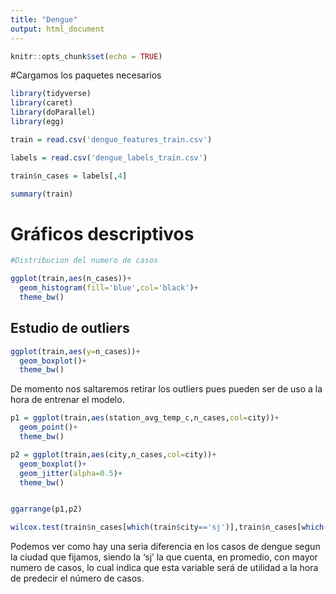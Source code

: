---
title: "Dengue"
output: html_document
---

```{r setup, include=FALSE}
knitr::opts_chunk$set(echo = TRUE)
```

#Cargamos los paquetes necesarios

```{r}
library(tidyverse)
library(caret)
library(doParallel)
library(egg)
```


```{r}
train = read.csv('dengue_features_train.csv')

labels = read.csv('dengue_labels_train.csv')

train$n_cases = labels[,4]
```

```{r}
summary(train)
```

# Gráficos descriptivos

```{r}
#Distribucion del numero de casos

ggplot(train,aes(n_cases))+
  geom_histogram(fill='blue',col='black')+
  theme_bw()


```

## Estudio de outliers 

```{r}
ggplot(train,aes(y=n_cases))+
  geom_boxplot()+
  theme_bw()
```

De momento nos saltaremos retirar los outliers pues pueden ser de uso a la hora de entrenar el modelo.


```{r}
p1 = ggplot(train,aes(station_avg_temp_c,n_cases,col=city))+
  geom_point()+
  theme_bw()

p2 = ggplot(train,aes(city,n_cases,col=city))+
  geom_boxplot()+
  geom_jitter(alpha=0.5)+
  theme_bw()


ggarrange(p1,p2)

wilcox.test(train$n_cases[which(train$city=='sj')],train$n_cases[which(train$city=='iq')],alternative = 'greater')
```

Podemos ver como hay una seria diferencia en los casos de dengue segun la ciudad que fijamos, siendo la 'sj' la que cuenta, en promedio, con mayor numero de casos, lo cual indica que esta variable será de utilidad a la hora de predecir el número de casos.

